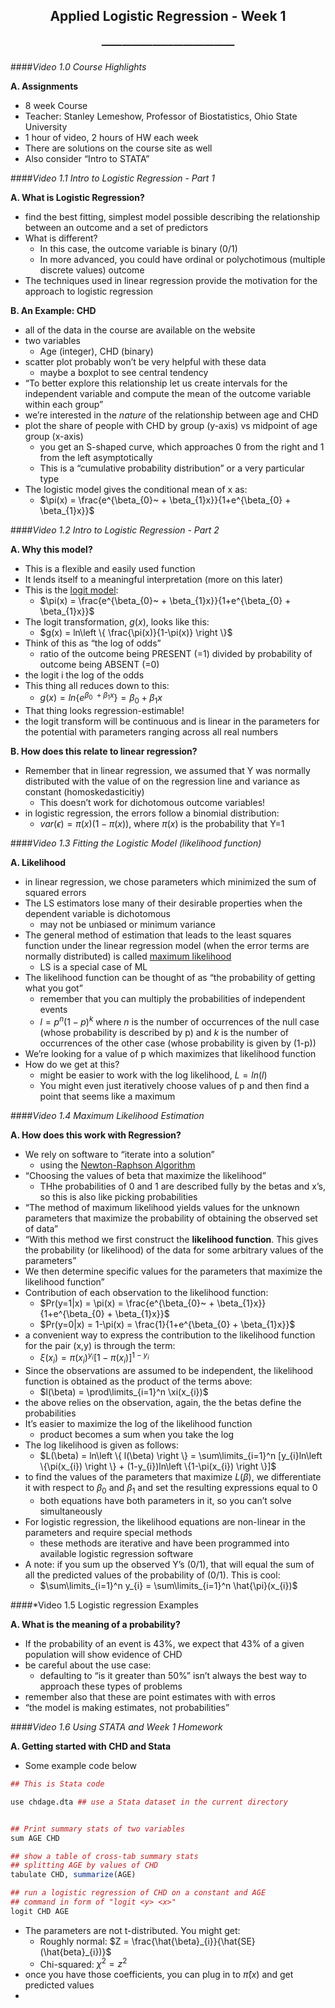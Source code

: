 <center> <h2>Applied Logistic Regression - Week 1</h2> </center>
<center> <h3>---------------------------------------</h3> </center>

####*Video 1.0 Course Highlights*

**A. Assignments**

- 8 week Course
- Teacher: Stanley Lemeshow, Professor of Biostatistics, Ohio State University
- 1 hour of video, 2 hours of HW each week
- There are solutions on the course site as well
- Also consider "Intro to STATA"

####*Video 1.1 Intro to Logistic Regression - Part 1*

**A. What is Logistic Regression?**

- find the best fitting, simplest model possible describing the relationship between an outcome and a set of predictors
- What is different?
    - In this case, the outcome variable is binary (0/1)
    - In more advanced, you could have ordinal or polychotimous (multiple discrete values) outcome
- The techniques used in linear regression provide the motivation for the approach to logistic regression

**B. An Example: CHD**

- all of the data in the course are available on the website
- two variables
    - Age (integer), CHD (binary)
- scatter plot probably won't be very helpful with these data
    - maybe a boxplot to see central tendency
- "To better explore this relationship let us create intervals for the independent variable and compute the mean of the outcome variable within each group"
- we're interested in the *nature* of the relationship between age and CHD
- plot the share of people with CHD by group (y-axis) vs midpoint of age group (x-axis)
    - you get an S-shaped curve, which approaches 0 from the right and 1 from the left asymptotically
    - This is a "cumulative probability distribution" or a very particular type
- The logistic model gives the conditional mean of x as:
    - $\pi(x) = \frac{e^{\beta_{0}~ + \beta_{1}x}}{1+e^{\beta_{0} + \beta_{1}x}}$
    
####*Video 1.2 Intro to Logistic Regression - Part 2*

**A. Why this model?**

- This is a flexible and easily used function
- It lends itself to a meaningful interpretation (more on this later)
- This is the [logit model](http://en.wikipedia.org/wiki/Logistic_regression): 
    - $\pi(x) = \frac{e^{\beta_{0}~ + \beta_{1}x}}{1+e^{\beta_{0} + \beta_{1}x}}$
- The logit transformation, $g(x)$, looks like this:
    - $g(x) = ln\left \{ \frac{\pi(x)}{1-\pi(x)} \right \}$
- Think of this as "the log of odds"
    - ratio of the outcome being PRESENT (=1) divided by probability of outcome being ABSENT (=0)
- the logit i the log of the odds
- This thing all reduces down to this:
    - $g(x)= ln\left \{ e^{\beta_{0}~ + \beta_{1}x} \right \} = \beta_{0} + \beta_{1}x$
- That thing looks regression-estimable!
- the logit transform will be continuous and is linear in the parameters for the potential with parameters ranging across all real numbers

**B. How does this relate to linear regression?**

- Remember that in linear regression, we assumed that Y was normally distributed with the value of on the regression line and variance as constant (homoskedasticitiy)
    - This doesn't work for dichotomous outcome variables!
- in logistic regression, the errors follow a binomial distribution:
    - $var(\epsilon) = \pi(x)(1-\pi(x))$, where $\pi(x)$ is the probability that Y=1
    
####*Video 1.3 Fitting the Logistic Model (likelihood function)*

**A. Likelihood**

- in linear regression, we chose parameters which minimized the sum of squared errors
- The LS estimators lose many of their desirable properties when the dependent variable is dichotomous
    - may not be unbiased or minimum variance
- The general method of estimation that leads to the least squares function under the linear regression model (when the error terms are normally distributed) is called [maximum likelihood](http://en.wikipedia.org/wiki/Maximum_likelihood)
    - LS is a special case of ML
- The likelihood function can be thought of as "the probability of getting what you got"
    - remember that you can multiply the probabilities of independent events
    - $l=p^{n}(1-p)^{k}$ where *n* is the number of occurrences of the null case (whose probability is described by p) and *k* is the number of occurrences of the other case (whose probability is given by (1-p))
- We're looking for a value of p which maximizes that likelihood function
- How do we get at this?
    - might be easier to work with the log likelihood, $L = ln(l)$
    - You might even just iteratively choose values of p and then find a point that seems like a maximum
    
####*Video 1.4 Maximum Likelihood Estimation*

**A. How does this work with Regression?**

- We rely on software to "iterate into a solution"
    - using the [Newton-Raphson Algorithm](http://www.jstor.org/stable/1267911?seq=1#page_scan_tab_contents)
- "Choosing the values of beta that maximize the likelihood"
    - THhe probabilities of 0 and 1 are described fully by the betas and x's, so this is also like picking probabilities
- "The method of maximum likelihood yields values for the unknown parameters that maximize the probability of obtaining the observed set of data"
- "With this method we first construct the **likelihood function**. This gives the probability (or likelihood) of the data for some arbitrary values of the parameters"
- We then determine specific values for the parameters that maximize the likelihood function"
- Contribution of each observation to the likelihood function:
    - $Pr(y=1|x) = \pi(x) = \frac{e^{\beta_{0}~ + \beta_{1}x}}{1+e^{\beta_{0} + \beta_{1}x}}$
    - $Pr(y=0|x) = 1-\pi(x) = \frac{1}{1+e^{\beta_{0} + \beta_{1}x}}$
- a convenient way to express the contribution to the likelihood function for the pair (x,y) is through the term:
    - $\xi(x_{i}) = \pi(x_{i})^{y_{i}}[1-\pi(x_{i})]^{1-y_{i}}$ 
- Since the observations are assumed to be independent, the likelihood function is obtained as the product of the terms above:
    - $l(\beta) = \prod\limits_{i=1}^n \xi(x_{i})$
- the above relies on the observation, again, the the betas define the probabilities
- It's easier to maximize the log of the likelihood function
    - product becomes a sum when you take the log
- The log likelihood is given as follows:
    - $L(\beta) = ln\left \{ l(\beta) \right \} = \sum\limits_{i=1}^n [y_{i}ln\left \{\pi(x_{i}) \right \} + (1-y_{i})ln\left \{1-\pi(x_{i}) \right \}]$
- to find the values of the parameters that maximize $L(\beta)$, we differentiate it with respect to $\beta_{0}$ and $\beta_{1}$ and set the resulting expressions equal to 0
    - both equations have both parameters in it, so you can't solve simultaneously
- For logistic regression, the likelihood equations are non-linear in the parameters and require special methods
    - these methods are iterative and have been programmed into available logistic regression software
- A note: if you sum up the observed Y's (0/1), that will equal the sum of all the predicted values of the probability of (0/1). This is cool:
    - $\sum\limits_{i=1}^n y_{i} = \sum\limits_{i=1}^n \hat{\pi}(x_{i})$
    
####*Video 1.5 Logistic regression Examples

**A. What is the meaning of a probability?**

- If the probability of an event is 43%, we expect that 43% of a given population will show evidence of CHD
- be careful about the use case:
    - defaulting to "is it greater than 50%" isn't always the best way to approach these types of problems
- remember also that these are point estimates with with erros
- "the model is making estimates, not probabilities"

####*Video 1.6 Using STATA and Week 1 Homework*

**A. Getting started with CHD and Stata**

- Some example code below

```r
## This is Stata code

use chdage.dta ## use a Stata dataset in the current directory


## Print summary stats of two variables
sum AGE CHD

## show a table of cross-tab summary stats
## splitting AGE by values of CHD
tabulate CHD, summarize(AGE)

## run a logistic regression of CHD on a constant and AGE
## command in form of "logit <y> <x>"
logit CHD AGE

```

- The parameters are not t-distributed. You might get:
    - Roughly normal: $Z = \frac{\hat{\beta}_{i}}{\hat{SE}(\hat{beta}_{i})}$
    - Chi-squared: $\chi^{2}=z^{2}$
- once you have those coefficients, you can plug in to $\hat{\pi}(x)$ and get predicted values
- 